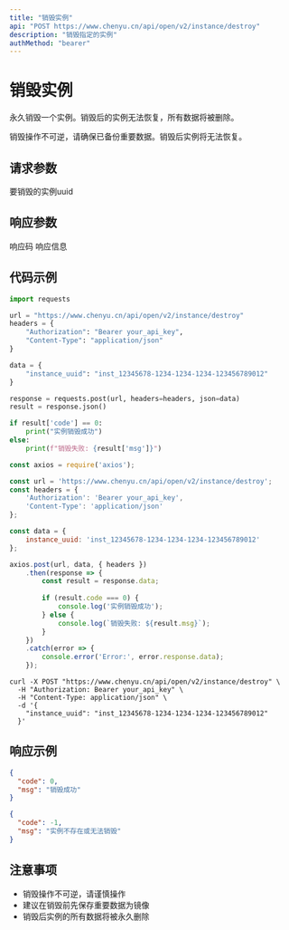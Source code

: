 ```yaml
---
title: "销毁实例"
api: "POST https://www.chenyu.cn/api/open/v2/instance/destroy"
description: "销毁指定的实例"
authMethod: "bearer"
---
```


# 销毁实例

永久销毁一个实例。销毁后的实例无法恢复，所有数据将被删除。

<Warning>
销毁操作不可逆，请确保已备份重要数据。销毁后实例将无法恢复。
</Warning>

## 请求参数

<ParamField body="instance_uuid" type="string" required>
  要销毁的实例uuid
</ParamField>

## 响应参数

<ResponseField name="code" type="integer">
  响应码
</ResponseField>

<ResponseField name="msg" type="string">
  响应信息
</ResponseField>

## 代码示例

<CodeGroup>

```python Python
import requests

url = "https://www.chenyu.cn/api/open/v2/instance/destroy"
headers = {
    "Authorization": "Bearer your_api_key",
    "Content-Type": "application/json"
}

data = {
    "instance_uuid": "inst_12345678-1234-1234-1234-123456789012"
}

response = requests.post(url, headers=headers, json=data)
result = response.json()

if result['code'] == 0:
    print("实例销毁成功")
else:
    print(f"销毁失败: {result['msg']}")
```

```javascript JavaScript
const axios = require('axios');

const url = 'https://www.chenyu.cn/api/open/v2/instance/destroy';
const headers = {
    'Authorization': 'Bearer your_api_key',
    'Content-Type': 'application/json'
};

const data = {
    instance_uuid: 'inst_12345678-1234-1234-1234-123456789012'
};

axios.post(url, data, { headers })
    .then(response => {
        const result = response.data;
        
        if (result.code === 0) {
            console.log('实例销毁成功');
        } else {
            console.log(`销毁失败: ${result.msg}`);
        }
    })
    .catch(error => {
        console.error('Error:', error.response.data);
    });
```

```curl cURL
curl -X POST "https://www.chenyu.cn/api/open/v2/instance/destroy" \
  -H "Authorization: Bearer your_api_key" \
  -H "Content-Type: application/json" \
  -d '{
    "instance_uuid": "inst_12345678-1234-1234-1234-123456789012"
  }'
```

</CodeGroup>

## 响应示例

<CodeGroup>

```json 成功响应
{
  "code": 0,
  "msg": "销毁成功"
}
```

```json 失败响应
{
  "code": -1,
  "msg": "实例不存在或无法销毁"
}
```

</CodeGroup>

## 注意事项

- 销毁操作不可逆，请谨慎操作
- 建议在销毁前先保存重要数据为镜像
- 销毁后实例的所有数据将被永久删除